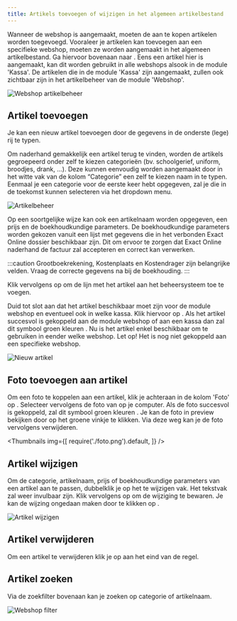 ```yaml
---
title: Artikels toevoegen of wijzigen in het algemeen artikelbestand
---
```


Wanneer de webshop is aangemaakt, moeten de aan te kopen artikelen worden toegevoegd. Vooraleer je artikelen kan toevoegen aan een specifieke webshop, moeten ze worden aangemaakt in het algemeen artikelbestand. Ga hiervoor bovenaan naar <LegacyAction img="winkelwagen.png" text="Artikelbeheer" />. Eens een artikel hier is aangemaakt, kan dit worden gebruikt in alle webshops alsook in de module 'Kassa'. De artikelen die in de module 'Kassa' zijn aangemaakt, zullen ook zichtbaar zijn in het artikelbeheer van de module 'Webshop'. 

![Webshop artikelbeheer](./webshop_artikelbeheer.png)

## Artikel toevoegen

Je kan een nieuw artikel toevoegen door de gegevens in de onderste (lege) rij te typen. 

Om naderhand gemakkelijk een artikel terug te vinden, worden de artikels gegroepeerd onder zelf te kiezen categorieën (bv. schoolgerief, uniform, broodjes, drank, ...). Deze kunnen eenvoudig worden aangemaakt door in het witte vak van de kolom “Categorie” een zelf te kiezen naam in te typen. Eenmaal je een categorie voor de eerste keer hebt opgegeven, zal je die in de toekomst kunnen selecteren via het dropdown menu.

![Artikelbeheer](./artikelenbeheer.PNG)

Op een soortgelijke wijze kan ook een artikelnaam worden opgegeven, een prijs en de boekhoudkundige parameters. De boekhoudkundige parameters worden gekozen vanuit een lijst met gegevens die in het verbonden Exact Online dossier beschikbaar zijn. Dit om ervoor te zorgen dat Exact Online naderhand de factuur zal accepteren en correct kan verwerken.

:::caution
Grootboekrekening, Kostenplaats en Kostendrager zijn belangrijke velden. Vraag de correcte gegevens na bij de boekhouding. 
:::

Klik vervolgens op <LegacyAction img="plus.png" /> om de lijn met het artikel aan het beheersysteem toe te voegen.

Duid tot slot aan dat het artikel beschikbaar moet zijn voor de module webshop en eventueel ook in welke kassa. Klik hiervoor op <LegacyAction img="vinkjeGrijsRond.png" />.  Als het artikel succesvol is gekoppeld aan de module webshop of aan een kassa dan zal dit symbool groen kleuren <LegacyAction img="vinkjeGroenRond.png" />. Nu is het artikel enkel beschikbaar om te gebruiken in eender welke webshop. Let op! Het is nog niet gekoppeld aan een specifieke webshop. 

![Nieuw artikel](./webshop_nieuw_artikel1.PNG)

## Foto toevoegen aan artikel

Om een foto te koppelen aan een artikel, klik je achteraan in de kolom 'Foto' op <LegacyAction img="vinkjeGrijsRond.png" />.  Selecteer vervolgens de foto van op je computer. Als de foto succesvol is gekoppeld, zal dit symbool groen kleuren <LegacyAction img="vinkjeGroenRond.png" />. Je kan de foto in preview bekijken door op het groene vinkje te klikken. Via deze weg kan je de foto vervolgens verwijderen. 

<Thumbnails img={[
    require('./foto.png').default, 
]} />

## Artikel wijzigen

Om de categorie, artikelnaam, prijs of boekhoudkundige parameters van een artikel aan te passen, dubbelklik je op het te wijzigen vak. Het tekstvak zal weer invulbaar zijn. Klik vervolgens op <LegacyAction img="potlood.png" /> om de wijziging te bewaren. Je kan de wijzing ongedaan maken door te klikken op <LegacyAction img="undo.png" />. 

![Artikel wijzigen](./webshop_artikel_wijzigen.PNG)

## Artikel verwijderen

Om een artikel te verwijderen klik je op <LegacyAction img="remove.png" /> aan het eind van de regel.

## Artikel zoeken

Via de zoekfilter bovenaan kan je zoeken op categorie of artikelnaam.

![Webshop filter](./webshop_filter.jpg)